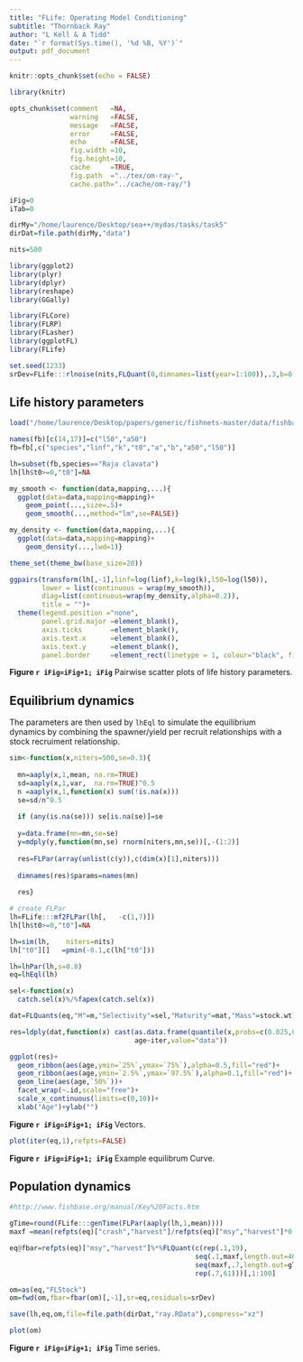 ```yaml
---
title: "FLife: Operating Model Conditioning"
subtitle: "Thornback Ray"
author: "L Kell & A Tidd"
date: "`r format(Sys.time(), '%d %B, %Y')`"
output: pdf_document
---
```

  
```r
knitr::opts_chunk$set(echo = FALSE)

library(knitr)

opts_chunk$set(comment   =NA, 
               warning   =FALSE, 
               message   =FALSE, 
               error     =FALSE, 
               echo      =FALSE,
               fig.width =10, 
               fig.height=10,
               cache     =TRUE, 
               fig.path  ="../tex/om-ray-",
               cache.path="../cache/om-ray/")

iFig=0
iTab=0
```
```r
dirMy="/home/laurence/Desktop/sea++/mydas/tasks/task5"
dirDat=file.path(dirMy,"data")

nits=500
```
```r
library(ggplot2)
library(plyr)
library(dplyr)
library(reshape)
library(GGally)

library(FLCore)
library(FLRP)
library(FLasher)
library(ggplotFL)
library(FLife)
```
```r
set.seed(1233)
srDev=FLife:::rlnoise(nits,FLQuant(0,dimnames=list(year=1:100)),.3,b=0.0)
```

## Life history parameters

```r
load("/home/laurence/Desktop/papers/generic/fishnets-master/data/fishbase-web/fishbase-web.RData")

names(fb)[c(14,17)]=c("l50","a50")
fb=fb[,c("species","linf","k","t0","a","b","a50","l50")]

lh=subset(fb,species=="Raja clavata")
lh[lh$t0>=0,"t0"]=NA
```

```r
my_smooth <- function(data,mapping,...){
  ggplot(data=data,mapping=mapping)+
    geom_point(...,size=.5)+
    geom_smooth(...,method="lm",se=FALSE)}

my_density <- function(data,mapping,...){
  ggplot(data=data,mapping=mapping)+
    geom_density(...,lwd=1)}

theme_set(theme_bw(base_size=20))

ggpairs(transform(lh[,-1],linf=log(linf),k=log(k),l50=log(l50)),
        lower = list(continuous = wrap(my_smooth)),
        diag=list(continuous=wrap(my_density,alpha=0.2)),
        title = "")+
  theme(legend.position ="none",
        panel.grid.major =element_blank(),
        axis.ticks       =element_blank(),
        axis.text.x      =element_blank(),
        axis.text.y      =element_blank(),
        panel.border     =element_rect(linetype = 1, colour="black", fill=NA))
```

**Figure `r iFig=iFig+1; iFig`** Pairwise scatter plots of life history parameters.


## Equilibrium dynamics

The parameters are then used by `lhEql` to simulate the equilibrium dynamics by combining the spawner/yield per recruit relationships with a stock recruiment relationship.

```r
sim<-function(x,niters=500,se=0.3){
  
  mn=aaply(x,1,mean, na.rm=TRUE)
  sd=aaply(x,1,var,  na.rm=TRUE)^0.5
  n =aaply(x,1,function(x) sum(!is.na(x)))
  se=sd/n^0.5
  
  if (any(is.na(se))) se[is.na(se)]=se
  
  y=data.frame(mn=mn,se=se)
  y=mdply(y,function(mn,se) rnorm(niters,mn,se))[,-(1:2)]
  
  res=FLPar(array(unlist(c(y)),c(dim(x)[1],niters)))
  
  dimnames(res)$params=names(mn)
  
  res}

# create FLPar
lh=FLife:::mf2FLPar(lh[,   -c(1,7)])
lh[lh$t0>=0,"t0"]=NA

lh=sim(lh,    niters=nits)
lh["t0"][]   =pmin(-0.1,c(lh["t0"]))

lh=lhPar(lh,s=0.8)
eq=lhEql(lh)
```

```r
sel<-function(x) 
  catch.sel(x)%/%fapex(catch.sel(x))

dat=FLQuants(eq,"M"=m,"Selectivity"=sel,"Maturity"=mat,"Mass"=stock.wt)

res=ldply(dat,function(x) cast(as.data.frame(quantile(x,probs=c(0.025,0.25,0.5,0.75,0.975))),
                               age~iter,value="data"))

ggplot(res)+
  geom_ribbon(aes(age,ymin=`25%`,ymax=`75%`),alpha=0.5,fill="red")+
  geom_ribbon(aes(age,ymin=`2.5%`,ymax=`97.5%`),alpha=0.1,fill="red")+
  geom_line(aes(age,`50%`))+
  facet_wrap(~.id,scale="free")+
  scale_x_continuous(limits=c(0,10))+
  xlab("Age")+ylab("")
```

**Figure `r iFig=iFig+1; iFig`** Vectors.


```r
plot(iter(eq,1),refpts=FALSE)
```

**Figure `r iFig=iFig+1; iFig`** Example equilibrum Curve.


## Population dynamics

```r
#http://www.fishbase.org/manual/Key%20Facts.htm

gTime=round(FLife:::genTime(FLPar(aaply(lh,1,mean))))
maxf =mean(refpts(eq)["crash","harvest"]/refpts(eq)["msy","harvest"]*0.75)

eq@fbar=refpts(eq)["msy","harvest"]%*%FLQuant(c(rep(.1,19),
                                              seq(.1,maxf,length.out=40),
                                              seq(maxf,.7,length.out=gTime)[-1],
                                              rep(.7,61)))[,1:100]

om=as(eq,"FLStock")
om=fwd(om,fbar=fbar(om)[,-1],sr=eq,residuals=srDev)

save(lh,eq,om,file=file.path(dirDat,"ray.RData"),compress="xz")

plot(om)
```

**Figure `r iFig=iFig+1; iFig`** Time series.
